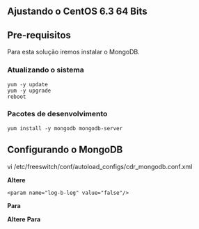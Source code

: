 == Ajustando o CentOS 6.3 64 Bits ==
== Pre-requisitos ==
Para esta solução iremos instalar o MongoDB.
===Atualizando o sistema===
<pre>
yum -y update
yum -y upgrade
reboot
</pre>

=== Pacotes de desenvolvimento ===
<pre>
yum install -y mongodb mongodb-server
</pre>

==Configurando o MongoDB==



vi /etc/freeswitch/conf/autoload_configs/cdr_mongodb.conf.xml


'''Altere''' <pre><param name="log-b-leg" value="false"/></pre>
'''Para''' <param name="log-b-leg" value="true"/>

'''Altere''' <param name="namespace" value="test.cdr"/>
'''Para''' <param name="namespace" value="freeswitch_cdr.cdr"/>

